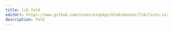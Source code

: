 ```yaml
---
title: lib.fold
editUrl: https://www.github.com/nixos/nixpkgs/blob/master/lib/lists.nix#L53C11
description: fold
---
```




<LinkCard
    title="Contribute Now!"
    description="API Documentation is done in our source code"
    href="https://www.github.com/nixos/nixpkgs/blob/master/lib/lists.nix#L53C11"
/>

